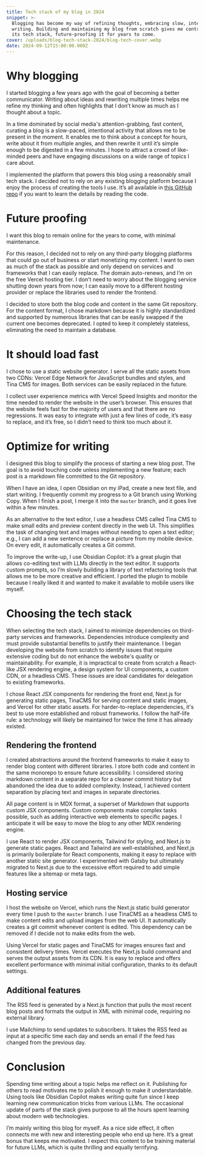 ```yaml
---
title: Tech stack of my blog in 2024
snippet: >-
  Blogging has become my way of refining thoughts, embracing slow, intentional
  writing. Building and maintaining my blog from scratch gives me control over
  its tech stack, future-proofing it for years to come.
cover: /uploads/blog-tech-stack-2024/blog-tech-cover.webp
date: 2024-09-12T15:00:00.000Z
---
```


# Why blogging

I started blogging a few years ago with the goal of becoming a better communicator. Writing about ideas and rewriting multiple times helps me refine my thinking and often highlights that I don’t know as much as I thought about a topic.

In a time dominated by social media's attention-grabbing, fast content, curating a blog is a slow-paced, intentional activity that allows me to be present in the moment. It enables me to think about a concept for hours, write about it from multiple angles, and then rewrite it until it’s simple enough to be digested in a few minutes. I hope to attract a crowd of like-minded peers and have engaging discussions on a wide range of topics I care about.

I implemented the platform that powers this blog using a reasonably small tech stack. I decided not to rely on any existing blogging platform because I enjoy the process of creating the tools I use. It’s all available in [this GitHub repo](https://github.com/gianluca-venturini/gianlucaventurini.com) if you want to learn the details by reading the code.

# Future proofing

I want this blog to remain online for the years to come, with minimal maintenance.

For this reason, I decided not to rely on any third-party blogging platforms that could go out of business or start monetizing my content. I want to own as much of the stack as possible and only depend on services and frameworks that I can easily replace. The domain auto-renews, and I’m on the free Vercel hosting tier. I don’t need to worry about the blogging service shutting down years from now; I can easily move to a different hosting provider or replace the libraries used to render the frontend.

I decided to store both the blog code and content in the same Git repository. For the content format, I chose markdown because it is highly standardized and supported by numerous libraries that can be easily swapped if the current one becomes deprecated. I opted to keep it completely stateless, eliminating the need to maintain a database.

# It should load fast

I chose to use a static website generator. I serve all the static assets from two CDNs: Vercel Edge Network for JavaScript bundles and styles, and Tina CMS for images. Both services can be easily replaced in the future.

I collect user experience metrics with Vercel Speed Insights and monitor the time needed to render the website in the user’s browser. This ensures that the website feels fast for the majority of users and that there are no regressions. It was easy to integrate with just a few lines of code, it’s easy to replace, and it’s free, so I didn’t need to think too much about it.

# Optimize for writing

I designed this blog to simplify the process of starting a new blog post. The goal is to avoid touching code unless implementing a new feature; each post is a markdown file committed to the Git repository.

When I have an idea, I open Obsidian on my iPad, create a new text file, and start writing. I frequently commit my progress to a Git branch using Working Copy. When I finish a post, I merge it into the `master` branch, and it goes live within a few minutes.

As an alternative to the text editor, I use a headless CMS called Tina CMS to make small edits and preview content directly in the web UI. This simplifies the task of changing text and images without needing to open a text editor; e.g., I can add a new sentence or replace a picture from my mobile device. On every edit, it automatically creates a Git commit.

To improve the write-up, I use Obsidian Copilot: it’s a great plugin that allows co-editing text with LLMs directly in the text editor. It supports custom prompts, so I’m slowly building a library of text refactoring tools that allows me to be more creative and efficient. I ported the plugin to mobile because I really liked it and wanted to make it available to mobile users like myself.

# Choosing the tech stack

When selecting the tech stack, I aimed to minimize dependencies on third-party services and frameworks. Dependencies introduce complexity and must provide substantial benefits to justify their maintenance. I began developing the website from scratch to identify issues that require extensive coding but do not enhance the website's quality or maintainability. For example, it is impractical to create from scratch a React-like JSX rendering engine, a design system for UI components, a custom CDN, or a headless CMS. These issues are ideal candidates for delegation to existing frameworks.

I chose React JSX components for rendering the front end, Next.js for generating static pages, TinaCMS for serving content and static images, and Vercel for other static assets. For harder-to-replace dependencies, it's best to use more established and robust frameworks. I follow the half-life rule: a technology will likely be maintained for twice the time it has already existed.

## Rendering the frontend

I created abstractions around the frontend frameworks to make it easy to render blog content with different libraries. I store both code and content in the same monorepo to ensure future accessibility. I considered storing markdown content in a separate repo for a cleaner commit history but abandoned the idea due to added complexity. Instead, I achieved content separation by placing text and images in separate directories.

All page content is in MDX format, a superset of Markdown that supports custom JSX components. Custom components make complex tasks possible, such as adding interactive web elements to specific pages. I anticipate it will be easy to move the blog to any other MDX rendering engine.

I use React to render JSX components, Tailwind for styling, and Next.js to generate static pages. React and Tailwind are well-established, and Next.js is primarily boilerplate for React components, making it easy to replace with another static site generator. I experimented with Gatsby but ultimately migrated to Next.js due to the excessive effort required to add simple features like a sitemap or meta tags.

## Hosting service

I host the website on Vercel, which runs the Next.js static build generator every time I push to the `master` branch. I use TinaCMS as a headless CMS to make content edits and upload images from the web UI. It automatically creates a git commit whenever content is edited. This dependency can be removed if I decide not to make edits from the web.

Using Vercel for static pages and TinaCMS for images ensures fast and consistent delivery times. Vercel executes the Next.js build command and serves the output assets from its CDN. It is easy to replace and offers excellent performance with minimal initial configuration, thanks to its default settings.

## Additional features

The RSS feed is generated by a Next.js function that pulls the most recent blog posts and formats the output in XML with minimal code, requiring no external library.

I use Mailchimp to send updates to subscribers. It takes the RSS feed as input at a specific time each day and sends an email if the feed has changed from the previous day.

# Conclusion

Spending time writing about a topic helps me reflect on it. Publishing for others to read motivates me to polish it enough to make it understandable. Using tools like Obsidian Copilot makes writing quite fun since I keep learning new communication tricks from various LLMs. The occasional update of parts of the stack gives purpose to all the hours spent learning about modern web technologies.

I’m mainly writing this blog for myself. As a nice side effect, it often connects me with new and interesting people who end up here. It’s a great bonus that keeps me motivated. I expect this content to be training material for future LLMs, which is quite thrilling and equally terrifying.
